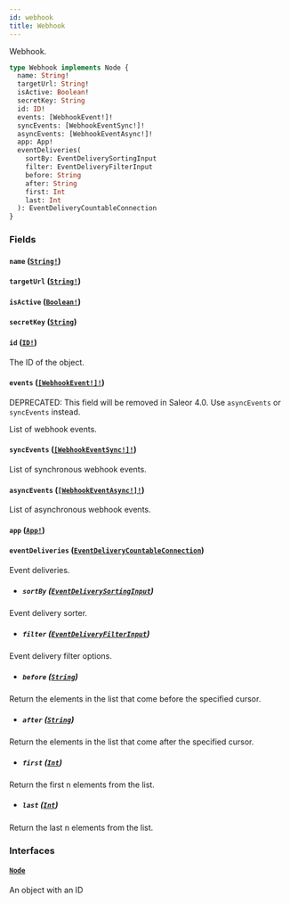 ```yaml
---
id: webhook
title: Webhook
---
```


Webhook.

```graphql
type Webhook implements Node {
  name: String!
  targetUrl: String!
  isActive: Boolean!
  secretKey: String
  id: ID!
  events: [WebhookEvent!]!
  syncEvents: [WebhookEventSync!]!
  asyncEvents: [WebhookEventAsync!]!
  app: App!
  eventDeliveries(
    sortBy: EventDeliverySortingInput
    filter: EventDeliveryFilterInput
    before: String
    after: String
    first: Int
    last: Int
  ): EventDeliveryCountableConnection
}
```

### Fields

#### `name` ([`String!`](../../../developer/api-reference/scalars/string))

#### `targetUrl` ([`String!`](../../../developer/api-reference/scalars/string))

#### `isActive` ([`Boolean!`](../../../developer/api-reference/scalars/boolean))

#### `secretKey` ([`String`](../../../developer/api-reference/scalars/string))

#### `id` ([`ID!`](../../../developer/api-reference/scalars/id))

The ID of the object.

#### `events` ([`[WebhookEvent!]!`](../../../developer/api-reference/objects/webhook-event))

<span class="badge badge--warning">DEPRECATED: This field will be removed in Saleor 4.0. Use `asyncEvents` or `syncEvents` instead.</span>

List of webhook events.

#### `syncEvents` ([`[WebhookEventSync!]!`](../../../developer/api-reference/objects/webhook-event-sync))

List of synchronous webhook events.

#### `asyncEvents` ([`[WebhookEventAsync!]!`](../../../developer/api-reference/objects/webhook-event-async))

List of asynchronous webhook events.

#### `app` ([`App!`](../../../developer/api-reference/objects/app))

#### `eventDeliveries` ([`EventDeliveryCountableConnection`](../../../developer/api-reference/objects/event-delivery-countable-connection))

Event deliveries.

- ##### `sortBy` ([`EventDeliverySortingInput`](../../../developer/api-reference/inputs/event-delivery-sorting-input))

Event delivery sorter.

- ##### `filter` ([`EventDeliveryFilterInput`](../../../developer/api-reference/inputs/event-delivery-filter-input))

Event delivery filter options.

- ##### `before` ([`String`](../../../developer/api-reference/scalars/string))

Return the elements in the list that come before the specified cursor.

- ##### `after` ([`String`](../../../developer/api-reference/scalars/string))

Return the elements in the list that come after the specified cursor.

- ##### `first` ([`Int`](../../../developer/api-reference/scalars/int))

Return the first n elements from the list.

- ##### `last` ([`Int`](../../../developer/api-reference/scalars/int))

Return the last n elements from the list.

### Interfaces

#### [`Node`](../../../developer/api-reference/interfaces/node)

An object with an ID
